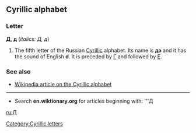 ==Cyrillic alphabet==
===Letter===
'''Д''', '''д''' (''italics: Д, д'')

# The fifth letter of the Russian [[Cyrillic]] alphabet. Its name is '''дэ''' {{IPAchar|(dɛ)}} and it has the sound of English '''d'''. It is preceded by [[Г]] and followed by [[Е]].

===See also===
*[[w:Cyrillic alphabet|Wikipedia article on the Cyrillic alphabet]]

----

*Search '''en.wiktionary.org''' for articles beginning with: '''[http://wiktionary.org/w/wiki.phtml?title=Special:Allpages&from=Д Д]

[[ru:Д]]
[[Category:Cyrillic letters]]